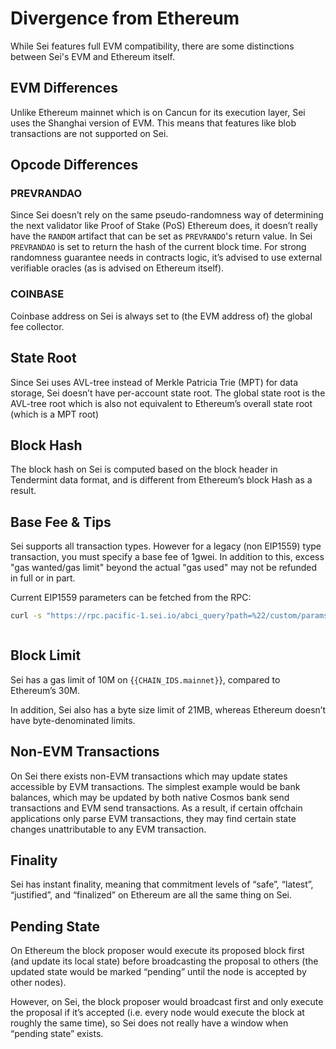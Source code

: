 
# Divergence from Ethereum

While Sei features full EVM compatibility, there are some distinctions between Sei's EVM and Ethereum itself.

## EVM Differences

Unlike Ethereum mainnet which is on Cancun for its execution layer, Sei uses the Shanghai version of EVM. This means that features like blob transactions are not supported on Sei.

## Opcode Differences

### PREVRANDAO

Since Sei doesn’t rely on the same pseudo-randomness way of determining the next validator like Proof of Stake (PoS) Ethereum does, it doesn’t really have the `RANDOM` artifact that can be set as `PREVRANDO`'s return value.
In Sei `PREVRANDAO` is set to return the hash of the current block time. For strong randomness guarantee needs in contracts logic, it’s advised to use external verifiable oracles (as is advised on Ethereum itself).

### COINBASE

Coinbase address on Sei is always set to (the EVM address of) the global fee collector.

## State Root

Since Sei uses AVL-tree instead of Merkle Patricia Trie (MPT) for data storage, Sei doesn’t have per-account state root. The global state root is the AVL-tree root which is also not equivalent to Ethereum’s overall state root (which is a MPT root)

## Block Hash

The block hash on Sei is computed based on the block header in Tendermint data format, and is different from Ethereum’s block Hash as a result.

## Base Fee & Tips

Sei supports all transaction types. However for a legacy (non EIP1559) type transaction, you must specify a base fee of 1gwei.
In addition to this, excess "gas wanted/gas limit" beyond the actual "gas used" may not be refunded in full or in part.

Current EIP1559 parameters can be fetched from the RPC:

```sh
curl -s "https://rpc.pacific-1.sei.io/abci_query?path=%22/custom/params/subspaces/evm%22"



```

## Block Limit

Sei has a gas limit of 10M on {<Code>{CHAIN_IDS.mainnet}</Code>}, compared to Ethereum’s 30M.

In addition, Sei also has a byte size limit of 21MB, whereas Ethereum doesn’t have byte-denominated limits.

## Non-EVM Transactions

On Sei there exists non-EVM transactions which may update states accessible by EVM transactions. The simplest example would be bank balances, which may be updated by both native Cosmos bank send transactions and EVM send transactions.
As a result, if certain offchain applications only parse EVM transactions, they may find certain state changes unattributable to any EVM transaction.

## Finality

Sei has instant finality, meaning that commitment levels of “safe”, “latest”, “justified”, and “finalized” on Ethereum are all the same thing on Sei.

## Pending State

On Ethereum the block proposer would execute its proposed block first (and update its local state) before broadcasting the proposal to others (the updated state would be marked “pending” until the node is accepted by other nodes).

However, on Sei, the block proposer would broadcast first and only execute the proposal if it’s accepted (i.e. every node would execute the block at roughly the same time), so Sei does not really have a window when “pending state” exists.

